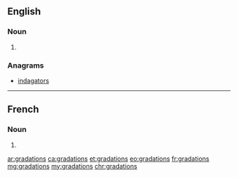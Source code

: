 ==English==

===Noun===
{{head|en|noun plural form}}

# {{plural of|gradation|lang=en}}

===Anagrams===
* [[indagators#English|indagators]]

----

==French==

===Noun===
{{head|fr|noun plural form|g=f}}

# {{plural of|gradation|lang=fr}}

[[ar:gradations]]
[[ca:gradations]]
[[et:gradations]]
[[eo:gradations]]
[[fr:gradations]]
[[mg:gradations]]
[[my:gradations]]
[[chr:gradations]]